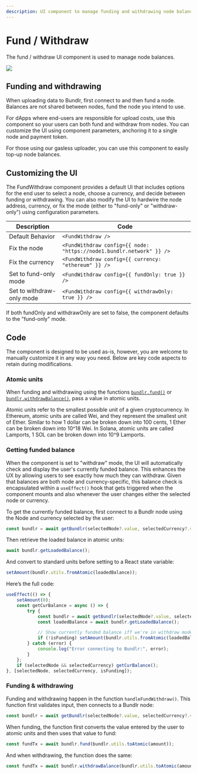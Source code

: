 ```yaml
---
description: UI component to manage funding and withdrawing node balances
---
```



# Fund / Withdraw

The fund / withdraw UI component is used to manage node balances.

<img
	className="border border-[#FEF4EE] rounded-xl mt-5 md:w-3/6 w-full"
	src="/img/provenance-toolkit/fund-withdraw1.png"
/>

## Funding and withdrawing

When uploading data to Bundlr, first connect to and then fund a node. Balances are not shared between nodes, fund the node you intend to use.

For dApps where end-users are responsible for upload costs, use this component so your users can both fund and withdraw from nodes. You can customize the UI using component parameters, anchoring it to a single node and payment token.

For those using our gasless uploader, you can use this component to easily top-up node balances.

## Customizing the UI

The FundWithdraw component provides a default UI that includes options for the end user to select a node, choose a currency, and decide between funding or withdrawing. You can also modify the UI to hardwire the node address, currency, or fix the mode (either to "fund-only" or "withdraw-only") using configuration parameters.

| Description               | Code                                                                 |
| ------------------------- | -------------------------------------------------------------------- |
| Default Behavior          | `<FundWithdraw />`                                                   |
| Fix the node              | `<FundWithdraw config={{ node: "https://node1.bundlr.network" }} />` |
| Fix the currency          | `<FundWithdraw config={{ currency: "ethereum" }} />`                 |
| Set to fund-only mode     | `<FundWithdraw config={{ fundOnly: true }} />`                       |
| Set to withdraw-only mode | `<FundWithdraw config={{ withdrawOnly: true }} />`                   |

If both fundOnly and withdrawOnly are set to false, the component defaults to the "fund-only" mode.

## Code

The component is designed to be used as-is, however, you are welcome to manually customize it in any way you need. Below are key code aspects to retain during modifications.

### Atomic units

When funding and withdrawing using the functions [`bundlr.fund()`](/developer-docs/sdk/api/fund) or [`bundlr.withdrawBalance()`](/developer-docs/sdk/api/withdrawBalance), pass a value in atomic units.

<Callout type="info" emoji="ℹ️">
	Atomic units refer to the smallest possible unit of a given cryptocurrency. In Ethereum, atomic units are called
	Wei, and they represent the smallest unit of Ether. Similar to how 1 dollar can be broken down into 100 cents, 1
	Ether can be broken down into 10^18 Wei. In Solana, atomic units are called Lamports, 1 SOL can be broken down into
	10^9 Lamports.
</Callout>

### Getting funded balance

When the component is set to "withdraw" mode, the UI will automatically check and display the user's currently funded balance. This enhances the UX by allowing users to see exactly how much they can withdraw. Given that balances are both node and currency-specific, this balance check is encapsulated within a `useEffect()` hook that gets triggered when the component mounts and also whenever the user changes either the selected node or currency.

To get the currently funded balance, first connect to a Bundlr node using the Node and currency selected by the user:

```ts filename="components/FundWithdraw.tsx"
const bundlr = await getBundlr(selectedNode?.value, selectedCurrency?.value);
```

Then retrieve the loaded balance in atomic units:

```ts filename="components/FundWithdraw.tsx"
await bundlr.getLoadedBalance();
```

And convert to standard units before setting to a React state variable:

```ts filename="components/FundWithdraw.tsx"
setAmount(bundlr.utils.fromAtomic(loadedBalance));
```

Here’s the full code:

```ts filename="components/FundWithdraw.tsx"
useEffect(() => {
	setAmount(0);
	const getCurBalance = async () => {
		try {
			const bundlr = await getBundlr(selectedNode?.value, selectedCurrency?.value);
			const loadedBalance = await bundlr.getLoadedBalance();

			// Show currently funded balance iff we're in withdraw mode
			if (!isFunding) setAmount(bundlr.utils.fromAtomic(loadedBalance));
		} catch (error) {
			console.log("Error connecting to Bundlr:", error);
		}
	};
	if (selectedNode && selectedCurrency) getCurBalance();
}, [selectedNode, selectedCurrency, isFunding]);
```

### Funding & withdrawing

Funding and withdrawing happen in the function `handleFundWithdraw()`. This function first validates input, then connects to a Bundlr node:

```ts filename="components/FundWithdraw.tsx"
const bundlr = await getBundlr(selectedNode?.value, selectedCurrency?.value);
```

When funding, the function first converts the value entered by the user to atomic units and then uses that value to fund:

```ts filename="components/FundWithdraw.tsx"
const fundTx = await bundlr.fund(bundlr.utils.toAtomic(amount));
```

And when withdrawing, the function does the same:

```ts filename="components/FundWithdraw.tsx"
const fundTx = await bundlr.withdrawBalance(bundlr.utils.toAtomic(amount));
```
